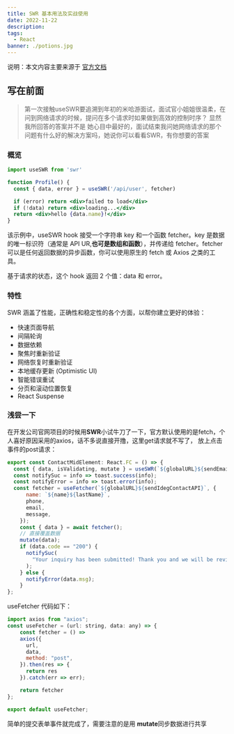```yaml
---
title: SWR 基本用法及实战使用
date: 2022-11-22
description: 
tags:
  - React
banner: ./potions.jpg
---
```


说明：本文内容主要来源于 [官方文档](https://swr.vercel.app/zh-CN)

## 写在前面
> 第一次接触useSWR要追溯到年初的米哈游面试，面试官小姐姐很温柔，在问到网络请求的时候，提问在多个请求时如果做到高效的控制时序？ 显然我所回答的答案并不是
她心目中最好的，面试结束我问她网络请求的那个问题有什么好的解决方案吗，她说你可以看看SWR，有你想要的答案


### 概览 

```jsx
import useSWR from 'swr'

function Profile() {
  const { data, error } = useSWR('/api/user', fetcher)

  if (error) return <div>failed to load</div>
  if (!data) return <div>loading...</div>
  return <div>hello {data.name}!</div>
}
```

该示例中，useSWR hook 接受一个字符串 key 和一个函数 fetcher。key 是数据的唯一标识符（通常是 API UR,**也可是数组和函数**），并传递给 fetcher。fetcher 可以是任何返回数据的异步函数，你可以使用原生的 fetch 或 Axios 之类的工具。

基于请求的状态，这个 hook 返回 2 个值：data 和 error。

### 特性 

SWR 涵盖了性能，正确性和稳定性的各个方面，以帮你建立更好的体验：

- 快速页面导航
- 间隔轮询
- 数据依赖
- 聚焦时重新验证
- 网络恢复时重新验证
- 本地缓存更新 (Optimistic UI)
- 智能错误重试
- 分页和滚动位置恢复
- React Suspense

### 浅尝一下 

在开发公司官网项目的时候用**SWR**小试牛刀了一下，官方默认使用的是fetch，个人喜好原因采用的axios，话不多说直接开撸，这里get请求就不写了，
放上点击事件的post请求：

```jsx
export const ContactMidElement: React.FC = () => {
  const { data, isValidating, mutate } = useSWR(`${globalURL}${sendEmailAPI}`);
  const notifySuc = info => toast.success(info);
  const notifyError = info => toast.error(info);
  const fetcher = useFetcher(`${globalURL}${sendIdegContactAPI}`, {
      name: `${name}${lastName}`,
      phone,
      email,
      message,
    });
    const { data } = await fetcher();
    // 直接覆盖数据
    mutate(data);
    if (data.code == "200") {
      notifySuc(
        "Your inquiry has been submitted! Thank you and we will be reviewing it soon!"
      );
    } else {
      notifyError(data.msg);
    }
};
```
useFetcher 代码如下：

```jsx
import axios from "axios";
const useFetcher = (url: string, data: any) => {
    const fetcher = () =>
    axios({
      url,
      data,
      method: "post",
    }).then(res => {
      return res
    }).catch(err => err);

    return fetcher
};

export default useFetcher;
```

简单的提交表单事件就完成了，需要注意的是用 **mutate**同步数据进行共享 